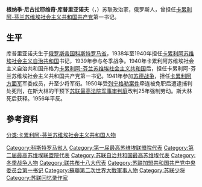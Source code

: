{{Unreferenced|time=2020-12-16T08:46:24+00:00}}
'''根纳季·尼古拉耶维奇·库普里亚诺夫'''（{{lang-ru|Генна́дий Никола́евич Куприя́нов}}，{{bd|1905年|11月21日|1979年|2月28日}}）苏联政治家，俄罗斯人，曾担任[[卡累利阿-芬兰苏维埃社会主义共和国共产党|卡累利阿-芬兰苏维埃社会主义共和国共产党]]第一书记。

==生平==
库普里亚诺夫生于[[俄罗斯帝国|俄罗斯帝国]][[科斯特罗马省|科斯特罗马省]]，1938年至1940年担任[[卡累利阿苏维埃社会主义自治共和国|卡累利阿苏维埃社会主义自治共和国]]{{le|苏联共产党卡累利阿苏维埃社会主义自治共和国委员会|Karelian Regional Committee of the Communist Party of the Soviet Union|党委}}书记，1939年参与冬季战争。1940年卡累利阿苏维埃社会主义自治共和国升格为[[卡累利阿-芬兰苏维埃社会主义共和国|卡累利阿-芬兰苏维埃社会主义共和国]]后，担任卡累利阿-芬兰苏维埃社会主义共和国共产党第一书记。1941年参加[[苏德战争|苏德战争]]，担任[[卡累利阿方面军|卡累利阿方面军]]军委成员，升至少将军衔。1950年受[[列宁格勒案件|列宁格勒案件]]牵连被免职后遭逮捕判处死刑，在斯大林的干预下[[苏联最高法院军事审判庭|苏联最高法院军事审判庭]]改判25年强制劳动。斯大林死后获释。1956年平反。

== 參考資料 ==
{{reflist}}

{{Authority control}}
[[分类:卡累利阿-芬兰苏维埃社会主义共和国人物|分类:卡累利阿-芬兰苏维埃社会主义共和国人物]]
[[Category:科斯特罗马省人|Category:科斯特罗马省人]]
[[Category:第一届最高苏维埃联盟院代表|Category:第一届最高苏维埃联盟院代表]]
[[Category:第二届最高苏维埃联盟院代表|Category:第二届最高苏维埃联盟院代表]]
[[Category:苏联自治共和国最高苏维埃代表|Category:苏联自治共和国最高苏维埃代表]]
[[Category:冬季战争人物|Category:冬季战争人物]]
[[Category:联共布十八大代表|Category:联共布十八大代表]]
[[Category:苏联加盟共和国共产党中央委员会第一书记|Category:苏联加盟共和国共产党中央委员会第一书记]]
[[Category:蘇聯第二次世界大戰軍事人物|Category:蘇聯第二次世界大戰軍事人物]]
[[Category:苏联少将|Category:苏联少将]]
[[Category:苏联回忆录作家|Category:苏联回忆录作家]]